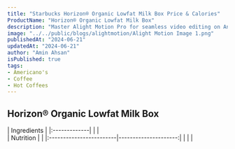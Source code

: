 ```yaml
---
title: "Starbucks Horizon® Organic Lowfat Milk Box Price & Calories"
ProductName: "Horizon® Organic Lowfat Milk Box" 
description: "Master Alight Motion Pro for seamless video editing on Android, iOS, and Tablets with our ultimate guide, unlocking advanced features and elevating your skills in 2024!"
image: "../../public/blogs/alightmotion/Alight Motion Image 1.png"
publishedAt: "2024-06-21"
updatedAt: "2024-06-21"
author: "Amin Ahsan"
isPublished: true
tags:
- Americano's
- Coffee
- Hot Coffees   
---
```


## Horizon® Organic Lowfat Milk Box 
  
<div className="tables-container">
  <div className="table-wrapper">
    | Ingredients  |
    |:-------------|
    |              |
  </div>    
  <div className="table-wrapper">
    | Nutrition               |                      |  
    |:------------------------|---------------------:|
    |                         |                      |

  </div>
</div>

<style jsx>{`
  .tables-container {
    display: flex;
    flex-direction: row;
    gap: 30px;
  }
  .table-wrapper {
    width: 500px; /* Adjust as needed */
  }
  @media (max-width: 768px) {
    .tables-container {
      flex-direction: column;
      gap: 0px; /* Adjust as needed */
    }
    .table-wrapper {
      width: 100%; /* Adjust as needed */
    }
  }
`}</style>

